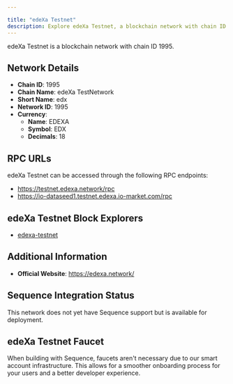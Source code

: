 ```yaml
---

title: "edeXa Testnet"
description: Explore edeXa Testnet, a blockchain network with chain ID 1995. Learn about its native currency, EDEXA, and how to interact with the network.
---
```




edeXa Testnet is a blockchain network with chain ID 1995.

## Network Details

- **Chain ID**: 1995
- **Chain Name**: edeXa TestNetwork
- **Short Name**: edx
- **Network ID**: 1995
- **Currency**: 
  - **Name**: EDEXA
  - **Symbol**: EDX
  - **Decimals**: 18

## RPC URLs

edeXa Testnet can be accessed through the following RPC endpoints:

- https://testnet.edexa.network/rpc
- https://io-dataseed1.testnet.edexa.io-market.com/rpc

## edeXa Testnet Block Explorers

- [edexa-testnet](https://explorer.testnet.edexa.network)

## Additional Information

- **Official Website**: https://edexa.network/

## Sequence Integration Status

This network does not yet have Sequence support but is available for deployment.

## edeXa Testnet Faucet

When building with Sequence, faucets aren't necessary due to our smart account infrastructure. This allows for a smoother onboarding process for your users and a better developer experience.
